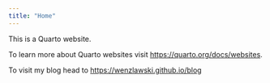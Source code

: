 ```yaml
---
title: "Home"
---
```


This is a Quarto website.

To learn more about Quarto websites visit <https://quarto.org/docs/websites>.

To visit my blog head to <https://wenzlawski.github.io/blog>
